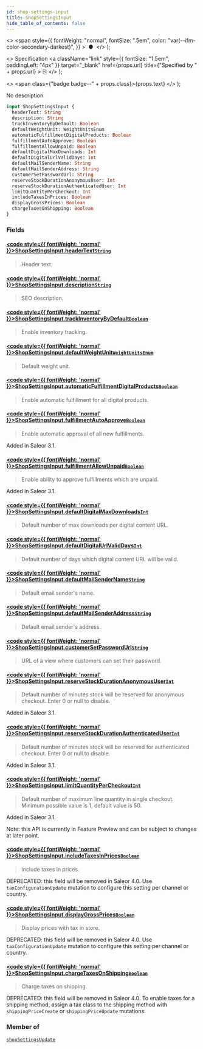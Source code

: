 ```yaml
---
id: shop-settings-input
title: ShopSettingsInput
hide_table_of_contents: false
---
```


  <>
    <span
      style={{
        fontWeight: "normal",
        fontSize: ".5em",
        color: "var(--ifm-color-secondary-darkest)",
      }}
    >
      &nbsp;●&nbsp;
    </span>
  </>
);

  <>
    Specification
    <a
      className="link"
      style={{ fontSize: "1.5em", paddingLeft: "4px" }}
      target="\_blank"
      href={props.url}
      title={"Specified by " + props.url}
    >
      ⎘
    </a>
  </>
);

  <>
    <span class={"badge badge--" + props.class}>{props.text}</span>
  </>
);

No description

```graphql
input ShopSettingsInput {
  headerText: String
  description: String
  trackInventoryByDefault: Boolean
  defaultWeightUnit: WeightUnitsEnum
  automaticFulfillmentDigitalProducts: Boolean
  fulfillmentAutoApprove: Boolean
  fulfillmentAllowUnpaid: Boolean
  defaultDigitalMaxDownloads: Int
  defaultDigitalUrlValidDays: Int
  defaultMailSenderName: String
  defaultMailSenderAddress: String
  customerSetPasswordUrl: String
  reserveStockDurationAnonymousUser: Int
  reserveStockDurationAuthenticatedUser: Int
  limitQuantityPerCheckout: Int
  includeTaxesInPrices: Boolean
  displayGrossPrices: Boolean
  chargeTaxesOnShipping: Boolean
}
```

### Fields

#### [<code style={{ fontWeight: 'normal' }}>ShopSettingsInput.<b>headerText</b></code>](#)<Bullet />[`String`](../../../developer/api-reference/scalars/string) <Badge class="secondary" text="scalar"/>

> Header text.

#### [<code style={{ fontWeight: 'normal' }}>ShopSettingsInput.<b>description</b></code>](#)<Bullet />[`String`](../../../developer/api-reference/scalars/string) <Badge class="secondary" text="scalar"/>

> SEO description.

#### [<code style={{ fontWeight: 'normal' }}>ShopSettingsInput.<b>trackInventoryByDefault</b></code>](#)<Bullet />[`Boolean`](../../../developer/api-reference/scalars/boolean) <Badge class="secondary" text="scalar"/>

> Enable inventory tracking.

#### [<code style={{ fontWeight: 'normal' }}>ShopSettingsInput.<b>defaultWeightUnit</b></code>](#)<Bullet />[`WeightUnitsEnum`](../../../developer/api-reference/enums/weight-units-enum) <Badge class="secondary" text="enum"/>

> Default weight unit.

#### [<code style={{ fontWeight: 'normal' }}>ShopSettingsInput.<b>automaticFulfillmentDigitalProducts</b></code>](#)<Bullet />[`Boolean`](../../../developer/api-reference/scalars/boolean) <Badge class="secondary" text="scalar"/>

> Enable automatic fulfillment for all digital products.

#### [<code style={{ fontWeight: 'normal' }}>ShopSettingsInput.<b>fulfillmentAutoApprove</b></code>](#)<Bullet />[`Boolean`](../../../developer/api-reference/scalars/boolean) <Badge class="secondary" text="scalar"/>

> Enable automatic approval of all new fulfillments.

Added in Saleor 3.1.

>

#### [<code style={{ fontWeight: 'normal' }}>ShopSettingsInput.<b>fulfillmentAllowUnpaid</b></code>](#)<Bullet />[`Boolean`](../../../developer/api-reference/scalars/boolean) <Badge class="secondary" text="scalar"/>

> Enable ability to approve fulfillments which are unpaid.

Added in Saleor 3.1.

>

#### [<code style={{ fontWeight: 'normal' }}>ShopSettingsInput.<b>defaultDigitalMaxDownloads</b></code>](#)<Bullet />[`Int`](../../../developer/api-reference/scalars/int) <Badge class="secondary" text="scalar"/>

> Default number of max downloads per digital content URL.

#### [<code style={{ fontWeight: 'normal' }}>ShopSettingsInput.<b>defaultDigitalUrlValidDays</b></code>](#)<Bullet />[`Int`](../../../developer/api-reference/scalars/int) <Badge class="secondary" text="scalar"/>

> Default number of days which digital content URL will be valid.

#### [<code style={{ fontWeight: 'normal' }}>ShopSettingsInput.<b>defaultMailSenderName</b></code>](#)<Bullet />[`String`](../../../developer/api-reference/scalars/string) <Badge class="secondary" text="scalar"/>

> Default email sender's name.

#### [<code style={{ fontWeight: 'normal' }}>ShopSettingsInput.<b>defaultMailSenderAddress</b></code>](#)<Bullet />[`String`](../../../developer/api-reference/scalars/string) <Badge class="secondary" text="scalar"/>

> Default email sender's address.

#### [<code style={{ fontWeight: 'normal' }}>ShopSettingsInput.<b>customerSetPasswordUrl</b></code>](#)<Bullet />[`String`](../../../developer/api-reference/scalars/string) <Badge class="secondary" text="scalar"/>

> URL of a view where customers can set their password.

#### [<code style={{ fontWeight: 'normal' }}>ShopSettingsInput.<b>reserveStockDurationAnonymousUser</b></code>](#)<Bullet />[`Int`](../../../developer/api-reference/scalars/int) <Badge class="secondary" text="scalar"/>

> Default number of minutes stock will be reserved for anonymous checkout. Enter 0 or null to disable.

Added in Saleor 3.1.

>

#### [<code style={{ fontWeight: 'normal' }}>ShopSettingsInput.<b>reserveStockDurationAuthenticatedUser</b></code>](#)<Bullet />[`Int`](../../../developer/api-reference/scalars/int) <Badge class="secondary" text="scalar"/>

> Default number of minutes stock will be reserved for authenticated checkout. Enter 0 or null to disable.

Added in Saleor 3.1.

>

#### [<code style={{ fontWeight: 'normal' }}>ShopSettingsInput.<b>limitQuantityPerCheckout</b></code>](#)<Bullet />[`Int`](../../../developer/api-reference/scalars/int) <Badge class="secondary" text="scalar"/>

> Default number of maximum line quantity in single checkout. Minimum possible value is 1, default value is 50.

Added in Saleor 3.1.

Note: this API is currently in Feature Preview and can be subject to changes at later point.

>

#### [<code style={{ fontWeight: 'normal' }}>ShopSettingsInput.<b>includeTaxesInPrices</b></code>](#)<Bullet />[`Boolean`](../../../developer/api-reference/scalars/boolean) <Badge class="secondary" text="scalar"/>

> Include taxes in prices.

DEPRECATED: this field will be removed in Saleor 4.0. Use `taxConfigurationUpdate` mutation to configure this setting per channel or country.

>

#### [<code style={{ fontWeight: 'normal' }}>ShopSettingsInput.<b>displayGrossPrices</b></code>](#)<Bullet />[`Boolean`](../../../developer/api-reference/scalars/boolean) <Badge class="secondary" text="scalar"/>

> Display prices with tax in store.

DEPRECATED: this field will be removed in Saleor 4.0. Use `taxConfigurationUpdate` mutation to configure this setting per channel or country.

>

#### [<code style={{ fontWeight: 'normal' }}>ShopSettingsInput.<b>chargeTaxesOnShipping</b></code>](#)<Bullet />[`Boolean`](../../../developer/api-reference/scalars/boolean) <Badge class="secondary" text="scalar"/>

> Charge taxes on shipping.

DEPRECATED: this field will be removed in Saleor 4.0. To enable taxes for a shipping method, assign a tax class to the shipping method with `shippingPriceCreate` or `shippingPriceUpdate` mutations.

>

### Member of

[`shopSettingsUpdate`](../../../developer/api-reference/mutations/shop-settings-update) <Badge class="secondary" text="mutation"/>
